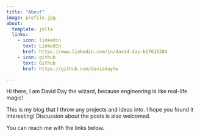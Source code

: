 ```yaml
---
title: "About"
image: profile.jpg
about:
  template: jolla
  links:
    - icon: linkedin
      text: LinkedIn
      href: https://www.linkedin.com/in/david-day-b17615284
    - icon: github
      text: Github
      href: https://github.com/daviddaytw

---
```


Hi there, I am David Day the wizard, because engineering is like real-life magic!

This is my blog that I throw any projects and ideas into. I hope you found it interesting! Discussion about the posts is also welcomed.

You can reach me with the links below.
